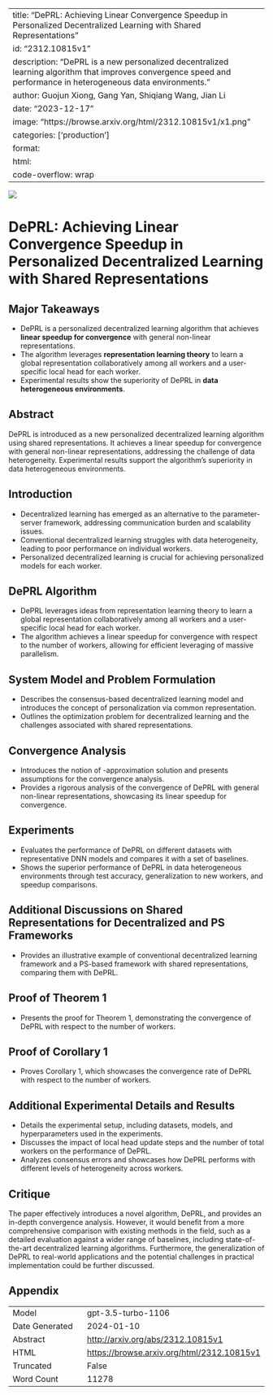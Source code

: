
---
title: "DePRL: Achieving Linear Convergence Speedup in Personalized Decentralized Learning with Shared Representations"
id: "2312.10815v1"
description: "DePRL is a new personalized decentralized learning algorithm that improves convergence speed and performance in heterogeneous data environments."
author: Guojun Xiong, Gang Yan, Shiqiang Wang, Jian Li
date: "2023-12-17"
image: "https://browse.arxiv.org/html/2312.10815v1/x1.png"
categories: ['production']
format:
  html:
    code-overflow: wrap
---

![](https://browse.arxiv.org/html/2312.10815v1/x1.png)

# DePRL: Achieving Linear Convergence Speedup in Personalized Decentralized Learning with Shared Representations

## Major Takeaways
- DePRL is a personalized decentralized learning algorithm that achieves **linear speedup for convergence** with general non-linear representations.
- The algorithm leverages **representation learning theory** to learn a global representation collaboratively among all workers and a user-specific local head for each worker.
- Experimental results show the superiority of DePRL in **data heterogeneous environments**.

## Abstract
DePRL is introduced as a new personalized decentralized learning algorithm using shared representations. It achieves a linear speedup for convergence with general non-linear representations, addressing the challenge of data heterogeneity. Experimental results support the algorithm's superiority in data heterogeneous environments.

## Introduction
- Decentralized learning has emerged as an alternative to the parameter-server framework, addressing communication burden and scalability issues.
- Conventional decentralized learning struggles with data heterogeneity, leading to poor performance on individual workers.
- Personalized decentralized learning is crucial for achieving personalized models for each worker.

## DePRL Algorithm
- DePRL leverages ideas from representation learning theory to learn a global representation collaboratively among all workers and a user-specific local head for each worker.
- The algorithm achieves a linear speedup for convergence with respect to the number of workers, allowing for efficient leveraging of massive parallelism.

## System Model and Problem Formulation
- Describes the consensus-based decentralized learning model and introduces the concept of personalization via common representation.
- Outlines the optimization problem for decentralized learning and the challenges associated with shared representations.

## Convergence Analysis
- Introduces the notion of -approximation solution and presents assumptions for the convergence analysis.
- Provides a rigorous analysis of the convergence of DePRL with general non-linear representations, showcasing its linear speedup for convergence.

## Experiments
- Evaluates the performance of DePRL on different datasets with representative DNN models and compares it with a set of baselines.
- Shows the superior performance of DePRL in data heterogeneous environments through test accuracy, generalization to new workers, and speedup comparisons.

## Additional Discussions on Shared Representations for Decentralized and PS Frameworks
- Provides an illustrative example of conventional decentralized learning framework and a PS-based framework with shared representations, comparing them with DePRL.

## Proof of Theorem 1
- Presents the proof for Theorem 1, demonstrating the convergence of DePRL with respect to the number of workers.

## Proof of Corollary 1
- Proves Corollary 1, which showcases the convergence rate of DePRL with respect to the number of workers.

## Additional Experimental Details and Results
- Details the experimental setup, including datasets, models, and hyperparameters used in the experiments.
- Discusses the impact of local head update steps and the number of total workers on the performance of DePRL.
- Analyzes consensus errors and showcases how DePRL performs with different levels of heterogeneity across workers.

## Critique
The paper effectively introduces a novel algorithm, DePRL, and provides an in-depth convergence analysis. However, it would benefit from a more comprehensive comparison with existing methods in the field, such as a detailed evaluation against a wider range of baselines, including state-of-the-art decentralized learning algorithms. Furthermore, the generalization of DePRL to real-world applications and the potential challenges in practical implementation could be further discussed.

## Appendix

|          |          |
|----------|----------|
| Model     | gpt-3.5-turbo-1106       |
| Date Generated     | 2024-01-10       |
| Abstract | [http://arxiv.org/abs/2312.10815v1](http://arxiv.org/abs/2312.10815v1)        |
| HTML     | [https://browse.arxiv.org/html/2312.10815v1](https://browse.arxiv.org/html/2312.10815v1)       |
| Truncated       | False       |
| Word Count       | 11278       |